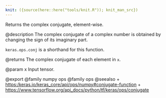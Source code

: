 ```yaml
---
knit: ({source(here::here("tools/knit.R")); knit_man_src})
---
```

Returns the complex conjugate, element-wise.

@description
The complex conjugate of a complex number is obtained by changing the sign
of its imaginary part.

`keras.ops.conj` is a shorthand for this function.

@returns
    The complex conjugate of each element in `x`.

@param x
Input tensor.

@export
@family numpy ops
@family ops
@seealso
+ <https:/keras.io/keras_core/api/ops/numpy#conjugate-function>
+ <https://www.tensorflow.org/api_docs/python/tf/keras/ops/conjugate>
